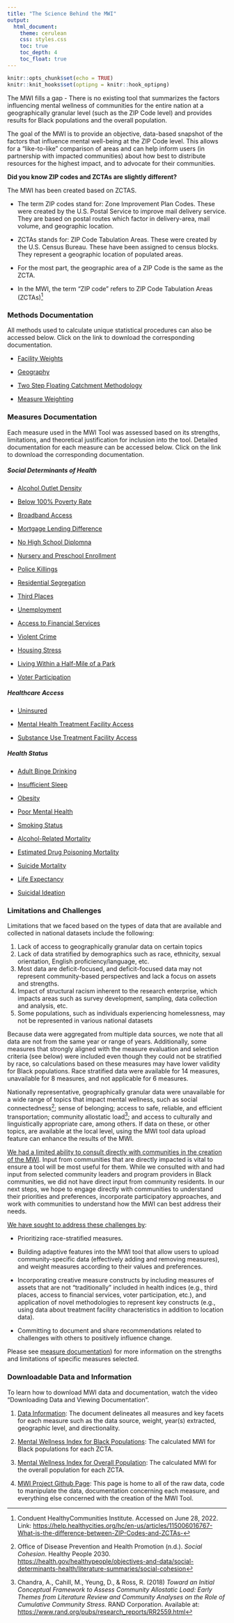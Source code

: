 ```yaml
---
title: "The Science Behind the MWI"
output: 
  html_document:
    theme: cerulean
    css: styles.css
    toc: true
    toc_depth: 4
    toc_float: true
---
```


```r
knitr::opts_chunk$set(echo = TRUE)
knitr::knit_hooks$set(optipng = knitr::hook_optipng)
```

The MWI fills a gap - There is no existing tool that summarizes the factors influencing mental wellness of communities for the entire nation at a geographically granular level (such as the ZIP Code level) and provides results for Black populations and the overall population.

The goal of the MWI is to provide an objective, data-based snapshot of the factors that influence mental well-being at the ZIP Code level. This allows for a "like-to-like" comparison of areas and can help inform users (in partnership with impacted communities) about how best to distribute resources for the highest impact, and to advocate for their communities.

**Did you know ZIP codes and ZCTAs are slightly different?**

The MWI has been created based on ZCTAS.

-   The term ZIP codes stand for: Zone Improvement Plan Codes. These were created by the U.S. Postal Service to improve mail delivery service. They are based on postal routes which factor in delivery-area, mail volume, and geographic location.

<!-- -->

-   ZCTAs stands for: ZIP Code Tabulation Areas. These were created by the U.S. Census Bureau. These have been assigned to census blocks. They represent a geographic location of populated areas.

<!-- -->

-   For the most part, the geographic area of a ZIP Code is the same as the ZCTA.

<!-- -->

-   In the MWI, the term "ZIP code" refers to ZIP Code Tabulation Areas (ZCTAs)[^1]

[^1]: Conduent HealthyCommunities Institute. Accessed on June 28, 2022. Link: <https://help.healthycities.org/hc/en-us/articles/115006016767-What-is-the-difference-between-ZIP-Codes-and-ZCTAs->{target="_blank"}

### Methods Documentation

All methods used to calculate unique statistical procedures can also be accessed below. Click on the link to download the corresponding documentation.

- [Facility Weights](https://github.com/mitre/hse-mwi/blob/main/Documentation/Methods/Facility_Weights_Methods.pdf?raw=true){target="_blank"}

- [Geography](https://github.com/mitre/hse-mwi/blob/main/Documentation/Methods/Geography_Methods.pdf?raw=true){target="_blank"}

- [Two Step Floating Catchment Methodology](https://github.com/mitre/hse-mwi/blob/main/Documentation/Methods/Two_Step_Floating_Catchment_Area.pdf?raw=true){target="_blank"}

- [Measure Weighting](https://github.com/mitre/hse-mwi/blob/main/Documentation/Methods/Weighting_Methods.pdf?raw=true){target="_blank"}


### Measures Documentation

Each measure used in the MWI Tool was assessed based on its strengths, limitations, and theoretical justification for inclusion into the tool. Detailed documentation for each measure can be accessed below. Click on the link to download the corresponding documentation.

##### Social Determinants of Health

- [Alcohol Outlet Density](https://github.com/mitre/hse-mwi/blob/main/Documentation/Measures/Alcohol_Outlet_Density.pdf?raw=true){target="_blank"}

- [Below 100% Poverty Rate](https://github.com/mitre/hse-mwi/blob/main/Documentation/Measures/Below_100_Federal_Poverty_Level.pdf?raw=true){target="_blank"}

- [Broadband Access](https://github.com/mitre/hse-mwi/blob/main/Documentation/Measures/Broadband_Access.pdf?raw=true){target="_blank"}

- [Mortgage Lending Difference](https://github.com/mitre/hse-mwi/blob/main/Documentation/Measures/Mortgage_Lending_Difference.pdf?raw=true){target="_blank"}

- [No High School Diplomna](https://github.com/mitre/hse-mwi/blob/main/Documentation/Measures/No_High_School_Diploma.pdf?raw=true){target="_blank"}

- [Nursery and Preschool Enrollment](https://github.com/mitre/hse-mwi/blob/main/Documentation/Measures/Nursery_and_Preschool_Enrollment.pdf?raw=true){target="_blank"}

- [Police Killings](https://github.com/mitre/hse-mwi/blob/main/Documentation/Measures/Police_Killings.pdf?raw=true){target="_blank"}

- [Residential Segregation](https://github.com/mitre/hse-mwi/blob/main/Documentation/Measures/Residential_segregation.pdf?raw=true){target="_blank"}

- [Third Places](https://github.com/mitre/hse-mwi/blob/main/Documentation/Measures/Third_Places.pdf?raw=true){target="_blank"}

- [Unemployment](https://github.com/mitre/hse-mwi/blob/main/Documentation/Measures/Unemployment.pdf?raw=true){target="_blank"}

- [Access to Financial Services](https://github.com/mitre/hse-mwi/blob/main/Documentation/Measures/Access_to_Financial_Services.pdf?raw=true){target="_blank"}

- [Violent Crime](https://github.com/mitre/hse-mwi/blob/main/Documentation/Measures/Violent_crime.pdf?raw=true){target="_blank"}

- [Housing Stress](https://github.com/mitre/hse-mwi/blob/main/Documentation/Measures/Housing_Stress.pdf?raw=true){target="_blank"}

- [Living Within a Half-Mile of a Park](https://github.com/mitre/hse-mwi/blob/main/Documentation/Measures/Living_Within_a_Half_Mile_of_a_Park.pdf?raw=true){target="_blank"}

- [Voter Participation](https://github.com/mitre/hse-mwi/blob/main/Documentation/Measures/Voter_Participation.pdf?raw=true){target="_blank"}

##### Healthcare Access

- [Uninsured](https://github.com/mitre/hse-mwi/blob/main/Documentation/Measures/Uninsured.pdf?raw=true){target="_blank"}

- [Mental Health Treatment Facility Access](https://github.com/mitre/hse-mwi/blob/main/Documentation/Measures/Mental_Health_Treatment_Facility_Access.pdf?raw=true){target="_blank"}

- [Substance Use Treatment Facility Access](https://github.com/mitre/hse-mwi/blob/main/Documentation/Measures/Substance_Use_Treatment_Facility_Access.pdf?raw=true){target="_blank"}


##### Health Status

- [Adult Binge Drinking](https://github.com/mitre/hse-mwi/blob/main/Documentation/Measures/Adult_Binge_Drinking.pdf?raw=true){target="_blank"}

- [Insufficient Sleep](https://github.com/mitre/hse-mwi/blob/main/Documentation/Measures/Insufficient_Sleep.pdf?raw=true){target="_blank"}

- [Obesity](https://github.com/mitre/hse-mwi/blob/main/Documentation/Measures/Obesity.pdf?raw=true){target="_blank"}

- [Poor Mental Health](https://github.com/mitre/hse-mwi/blob/main/Documentation/Measures/Poor_Mental_Health.pdf?raw=true){target="_blank"}

- [Smoking Status](https://github.com/mitre/hse-mwi/blob/main/Documentation/Measures/Smoking_Status.pdf?raw=true){target="_blank"}

- [Alcohol-Related Mortality](https://github.com/mitre/hse-mwi/blob/main/Documentation/Measures/Alcohol_Related_Mortality.pdf?raw=true){target="_blank"}

- [Estimated Drug Poisoning Mortality](https://github.com/mitre/hse-mwi/blob/main/Documentation/Measures/Estimated_Drug_Poisoning_Mortality.pdf?raw=true){target="_blank"}

- [Suicide Mortality](https://github.com/mitre/hse-mwi/blob/main/Documentation/Measures/Suicide_Mortality.pdf?raw=true){target="_blank"}

- [Life Expectancy](https://github.com/mitre/hse-mwi/blob/main/Documentation/Measures/Life_Expectancy.pdf?raw=true){target="_blank"}

- [Suicidal Ideation](https://github.com/mitre/hse-mwi/blob/main/Documentation/Measures/Suicidal_Ideation.pdf?raw=true){target="_blank"}

### Limitations and Challenges

Limitations that we faced based on the types of data that are available and collected in national datasets include the following:

1.  Lack of access to geographically granular data on certain topics
2.  Lack of data stratified by demographics such as race, ethnicity, sexual orientation, English proficiency/language, etc.
3.  Most data are deficit-focused, and deficit-focused data may not represent community-based perspectives and lack a focus on assets and strengths.
4.  Impact of structural racism inherent to the research enterprise, which impacts areas such as survey development, sampling, data collection and analysis, etc.
5.  Some populations, such as individuals experiencing homelessness, may not be represented in various national datasets

Because data were aggregated from multiple data sources, we note that all data are not from the same year or range of years. Additionally, some measures that strongly aligned with the measure evaluation and selection criteria (see below) were included even though they could not be stratified by race, so calculations based on these measures may have lower validity for Black populations. Race stratified data were available for 14 measures, unavailable for 8 measures, and not applicable for 6 measures.

Nationally representative, geographically granular data were unavailable for a wide range of topics that impact mental wellness, such as social connectedness[^2]; sense of belonging; access to safe, reliable, and efficient transportation; community allostatic load[^3]; and access to culturally and linguistically appropriate care, among others. If data on these, or other topics, are available at the local level, using the MWI tool data upload feature can enhance the results of the MWI.

[^2]: Office of Disease Prevention and Health Promotion (n.d.). *Social Cohesion*. Healthy People 2030. <https://health.gov/healthypeople/objectives-and-data/social-determinants-health/literature-summaries/social-cohesion>{target="_blank"}

[^3]: Chandra, A., Cahill, M., Yeung, D., & Ross, R. (2018) *Toward an Initial Conceptual Framework to Assess Community Allostatic Load: Early Themes from Literature Review and Community Analyses on the Role of Cumulative Community Stress.* RAND Corporation. Available at: <https://www.rand.org/pubs/research_reports/RR2559.html>{target="_blank"}

[We had a limited ability to consult directly with communities in the creation of the MWI]{.underline}. Input from communities that are directly impacted is vital to ensure a tool will be most useful for them. While we consulted with and had input from selected community leaders and program providers in Black communities, we did not have direct input from community residents. In our next steps, we hope to engage directly with communities to understand their priorities and preferences, incorporate participatory approaches, and work with communities to understand how the MWI can best address their needs.

[We have sought to address these challenges by]{.underline}:

-   Prioritizing race-stratified measures.

-   Building adaptive features into the MWI tool that allow users to upload community-specific data (effectively adding and removing measures), and weight measures according to their values and preferences.

-   Incorporating creative measure constructs by including measures of assets that are not "traditionally" included in health indices (e.g., third places, access to financial services, voter participation, etc.), and application of novel methodologies to represent key constructs (e.g., using data about treatment facility characteristics in addition to location data).

-   Committing to document and share recommendations related to challenges with others to positively influence change.

Please see <a href ='https://github.com/mitre/hse-mwi/tree/main/Documentation/Measures' target = "_blank">measure documentation</a>) for more information on the strengths and limitations of specific measures selected.


### Downloadable Data and Information

To learn how to download MWI data and documentation, watch the video “Downloading Data and Viewing Documentation".

1)  <a href = 'https://github.com/mitre/hse-mwi/blob/main/Data/Cleaned/HSE_MWI_Data_Information.csv' target = "_blank">Data Information</a>: The document delineates all measures and key facets for each measure such as the data source, weight, year(s) extracted, geographic level, and directionality.

2)  <a href = 'https://github.com/mitre/hse-mwi/raw/main/Data/Cleaned/HSE_MWI_ZCTA_Mental_Wellness_Index_Black.csv' target = "_blank">Mental Wellness Index for Black Populations</a>: The calculated MWI for Black populations for each ZCTA.

3)  <a href = 'https://github.com/mitre/hse-mwi/raw/main/Data/Cleaned/HSE_MWI_ZCTA_Mental_Wellness_Index_Population.csv' target = "_blank">Mental Wellness Index for Overall Population</a>: The calculated MWI for the overall population for each ZCTA.

4)  <a href = 'https://github.com/mitre/hse-mwi' target = "_blank">MWI Project Github Page</a>: This page is home to all of the raw data, code to manipulate the data, documentation concerning each measure, and everything else concerned with the creation of the MWI Tool.
